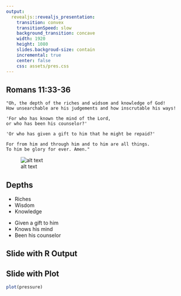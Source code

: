 ```yaml
---
output: 
  revealjs::revealjs_presentation:
    transition: convex
    transitionSpeed: slow
    background_transition: concave
    width: 1920
    height: 1080
    slides.backgroud-size: contain
    incremental: true
    center: false
    css: assets/pres.css
---
```



## Romans 11:33-36
<div id="col_left_30">

```
"Oh, the depth of the riches and widsom and knowledge of God! 
How unsearchable are his judgements and how inscrutable his ways!

'For who has known the mind of the Lord, 
or who has been his counselor?'

'Or who has given a gift to him that he might be repaid?'

For from him and through him and to him are all things. 
To him be glory for ever. Amen."
```

</div>

<div id="col_right_70">
![alt text](assets/images/Ignatius.jpg)
</div>

## Depths

<div id="col_left">

- Riches
- Wisdom
- Knowledge

</div>

<div id="col_right">

- Given a gift to him
- Knows his mind
- Been his counselor

</div>

## Slide with R Output


## Slide with Plot

```r
plot(pressure)
```

